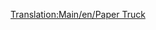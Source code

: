 [[Translation:Main/en/Paper Truck]]{{Template:Trains_Carriages_new
|Picture=[[File:en/Papertruck.png]]
|NormalCost=£1,148 ($2,296)
|NormalWeight=18 / 38 t
|NormalCapacity=20 tonnes of paper
|MonoCost="
|MonoWeight=18 / 43 t
|MonoCapacity=25 tonnes of paper
|MagCost="
|MagWeight=18 / 45 t
|MagCapacity=27 tonnes of paper
|Description=Necessary for getting paper from papermills to printing plants. Available only in subarctic climate
}}